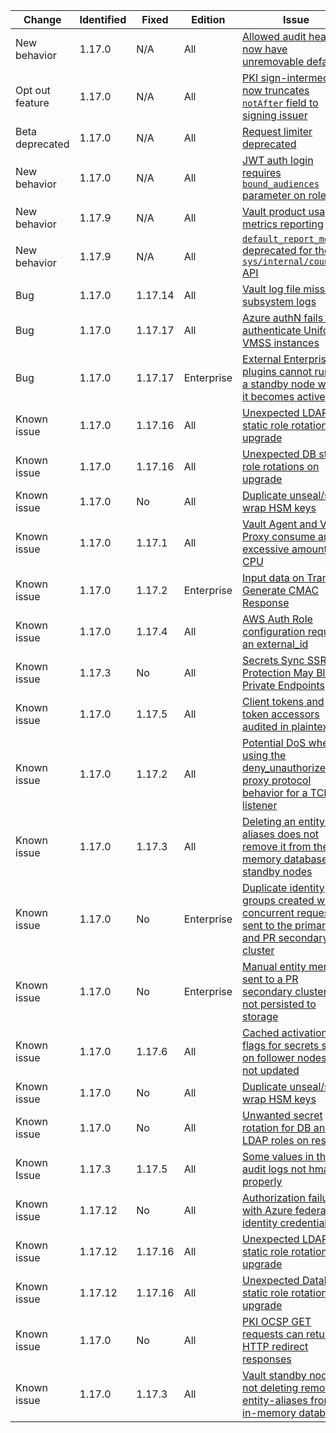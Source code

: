 Change          | Identified | Fixed    | Edition    | Issue
--------------- | ---------- |--------- | ---------- | -----
New behavior    | 1.17.0     | N/A     | All        | [Allowed audit headers now have unremovable defaults](/vault/docs/v1.17.x/updates/important-changes#audit-headers)
Opt out feature | 1.17.0     | N/A     | All        | [PKI sign-intermediate now truncates `notAfter` field to signing issuer](/vault/docs/v1.17.x/updates/important-changes#pki-truncate)
Beta deprecated | 1.17.0     | N/A     | All        | [Request limiter deprecated](/vault/docs/v1.17.x/updates/important-changes#request-limiter)
New behavior    | 1.17.0     | N/A     | All        | [JWT auth login requires `bound_audiences` parameter on role](/vault/docs/v1.17.x/updates/important-changes#jwt-auth-login-requires-bound-audiences-on-the-role)
New behavior    | 1.17.9     | N/A     | All        | [Vault product usage metrics reporting](/vault/docs/v1.17.x/updates/important-changes#product-usage-reporting)
New behavior    | 1.17.9     | N/A     | All        | [`default_report_months` deprecated for the `sys/internal/counters` API](/vault/docs/v1.17.x/updates/important-changes#activity-log-changes)
Bug             | 1.17.0     | 1.17.14 | All        | [Vault log file missing subsystem logs](/vault/docs/v1.17.x/updates/important-changes#vault-log-file-missing-subsystem-logs)
Bug             | 1.17.0     | 1.17.17 | All        | [Azure authN fails to authenticate Uniform VMSS instances](/vault/docs/v1.17.x/updates/important-changes#azure-auth-fails-to-authenticate-uniform-vmss-instances)
Bug             | 1.17.0     | 1.17.17 | Enterprise | [External Enterprise plugins cannot run on a standby node when it becomes active](/vault/docs/v1.17.x/updates/important-changes#external-ent-plugins)
Known issue     | 1.17.0     | 1.17.16 | All        | [Unexpected LDAP static role rotations on upgrade](/vault/docs/v1.17.x/updates/important-changes#ldap-static-role-rotations-on-upgrade)
Known issue     | 1.17.0     | 1.17.16 | All        | [Unexpected DB static role rotations on upgrade](/vault/docs/v1.17.x/updates/important-changes#database-static-role-rotations-on-upgrade)
Known issue     | 1.17.0     | No      | All        | [Duplicate unseal/seal wrap HSM keys](/vault/docs/v1.17.x/updates/important-changes#hsm-keys)
Known issue     | 1.17.0     | 1.17.1  | All        | [Vault Agent and Vault Proxy consume an excessive amount of CPU](/vault/docs/v1.17.x/updates/important-changes#vault-agent-and-vault-proxy-consume-an-excessive-amount-of-cpu)
Known issue     | 1.17.0     | 1.17.2  | Enterprise | [Input data on Transit Generate CMAC Response](/vault/docs/v1.17.x/updates/important-changes#input-data-on-transit-generate-cmac-response)
Known issue     | 1.17.0     | 1.17.4  | All        | [AWS Auth Role configuration requires an external_id](/vault/docs/v1.17.x/updates/important-changes#aws-auth-role-configuration-requires-an-external_id)
Known issue     | 1.17.3     | No      | All        | [Secrets Sync SSRF Protection May Block Private Endpoints](/vault/docs/v1.17.x/updates/important-changes#secrets-sync-ssrf-protection-may-block-private-endpoints)
Known issue     | 1.17.0     | 1.17.5  | All        | [Client tokens and token accessors audited in plaintext](/vault/docs/v1.17.x/updates/important-changes#client-tokens-and-token-accessors-audited-in-plaintext)
Known issue     | 1.17.0     | 1.17.2  | All        | [Potential DoS when using the deny_unauthorized proxy protocol behavior for a TCP listener](/vault/docs/v1.17.x/updates/important-changes#potential-dos-when-using-the-deny_unauthorized-proxy-protocol-behavior-for-a-tcp-listener)
Known issue     | 1.17.0     | 1.17.3  | All        | [Deleting an entity-aliases does not remove it from the in-memory database on standby nodes](/vault/docs/v1.17.x/updates/important-changes#deleting-an-entity-aliases-does-not-remove-it-from-the-in-memory-database-on-standby-nodes)
Known issue     | 1.17.0     | No      | Enterprise | [Duplicate identity groups created when concurrent requests sent to the primary and PR secondary cluster](/vault/docs/v1.17.x/updates/important-changes#duplicate-identity-groups-created-when-concurrent-requests-sent-to-the-primary-and-pr-secondary-cluster)
Known issue     | 1.17.0     | No      | Enterprise | [Manual entity merges sent to a PR secondary cluster are not persisted to storage](/vault/docs/v1.17.x/updates/important-changes#manual-entity-merges-sent-to-a-pr-secondary-cluster-are-not-persisted-to-storage)
Known issue     | 1.17.0     | 1.17.6  | All        | [Cached activation flags for secrets sync on follower nodes are not updated](/vault/docs/v1.17.x/updates/important-changes#cached-activation-flags-for-secrets-sync-on-follower-nodes-are-not-updated)
Known issue     | 1.17.0     | No      | All        | [Duplicate unseal/seal wrap HSM keys](/vault/docs/v1.17.x/updates/important-changes#seal-seal-wrapped-duplicate-hsm-keys)
Known issue     | 1.17.0     | No      | All        | [Unwanted secret rotation for DB and LDAP roles on restart](/vault/docs/v1.17.x/updates/important-changes#database-and-ldap-secrets-engine-unwanted-secret-rotation-on-backend-restart)
Known Issue     | 1.17.3     | 1.17.5  | All        | [Some values in the audit logs not hmac'd properly](/vault/docs/v1.17.x/updates/important-changes#client-tokens-and-token-accessors-audited-in-plaintext)
Known issue     | 1.17.12    | No      | All        | [Authorization failure with Azure federated identity credentials](/vault/docs/v1.17.x/updates/important-changes#authorization-failures-using-azure-federated-identity-credentials)
Known issue     | 1.17.12    | 1.17.16 | All        | [Unexpected LDAP static role rotations on upgrade](/vault/docs/v1.17.x/updates/important-changes#ldap-static-role-rotations-on-upgrade)
Known issue     | 1.17.12    | 1.17.16 | All        | [Unexpected Database static role rotations on upgrade](/vault/docs/v1.17.x/updates/important-changes#database-static-role-rotations-on-upgrade)
Known issue     | 1.17.0     | No      | All        | [PKI OCSP GET requests can return HTTP redirect responses](/vault/docs/v1.17.x/updates/important-changes#pki-ocsp)
Known issue     | 1.17.0     | 1.17.3  | All        | [Vault standby nodes not deleting removed entity-aliases from in-memory database](/vault/docs/v1.17.x/updates/important-changes#deleting-an-entity-aliases-does-not-remove-it-from-the-in-memory-database-on-standby-nodes)
